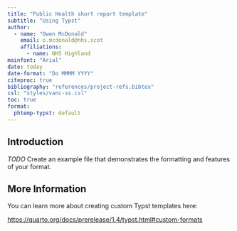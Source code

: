 ```yaml
---
title: "Public Health short report template"
subtitle: "Using Typst"
author: 
  - name: "Owen McDonald"
    email: o.mcdonald@nhs.scot
    affiliations:
      - name: NHS Highland
mainfont: "Arial"
date: today
date-format: "Do MMMM YYYY"
citeproc: true
bibliography: "references/project-refs.bibtex"
csl: "styles/vanc-ss.csl"
toc: true
format:
  phtemp-typst: default
---
```


## Introduction

*TODO* Create an example file that demonstrates the formatting and features of your format.

## More Information

You can learn more about creating custom Typst templates here: 

<https://quarto.org/docs/prerelease/1.4/typst.html#custom-formats>



